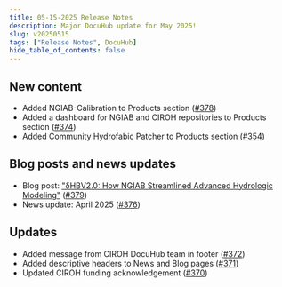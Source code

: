 ```yaml
---
title: 05-15-2025 Release Notes
description: Major DocuHub update for May 2025!
slug: v20250515
tags: ["Release Notes", DocuHub]
hide_table_of_contents: false
---
```


## New content
- Added NGIAB-Calibration to Products section ([#378](https://github.com/CIROH-UA/ciroh-ua_website/pull/378))
- Added a dashboard for NGIAB and CIROH repositories to Products section ([#374](https://github.com/CIROH-UA/ciroh-ua_website/pull/374))
- Added Community Hydrofabic Patcher to Products section ([#354](https://github.com/CIROH-UA/ciroh-ua_website/pull/354))

## Blog posts and news updates
- Blog post: ["δHBV2.0: How NGIAB Streamlined Advanced Hydrologic Modeling"](/blog/may-2025-update) ([#379](https://github.com/CIROH-UA/ciroh-ua_website/pull/379))
- News update: April 2025 ([#376](https://github.com/CIROH-UA/ciroh-ua_website/pull/376))

## Updates
- Added message from CIROH DocuHub team in footer ([#372](https://github.com/CIROH-UA/ciroh-ua_website/pull/372))
- Added descriptive headers to News and Blog pages ([#371](https://github.com/CIROH-UA/ciroh-ua_website/pull/371))
- Updated CIROH funding acknowledgement ([#370](https://github.com/CIROH-UA/ciroh-ua_website/pull/370))

<!-- truncate -->